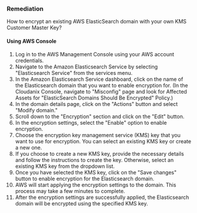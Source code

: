 ### Remediation

How to encrypt an existing AWS ElasticSearch domain with your own KMS Customer Master Key?

#### Using AWS Console

1. Log in to the AWS Management Console using your AWS account credentials.
2. Navigate to the Amazon Elasticsearch Service by selecting "Elasticsearch Service" from the services menu.
3. In the Amazon Elasticsearch Service dashboard, click on the name of the Elasticsearch domain that you want to enable encryption for.
    (In the Cloudanix Console, navigate to "Misconfig" page and look for Affected Assets for "ElasticSearch Domains Should Be Encrypted" Policy.)
4. In the domain details page, click on the "Actions" button and select "Modify domain."
5. Scroll down to the "Encryption" section and click on the "Edit" button.
6. In the encryption settings, select the "Enable" option to enable encryption.
7. Choose the encryption key management service (KMS) key that you want to use for encryption. You can select an existing KMS key or create a new one.
8. If you choose to create a new KMS key, provide the necessary details and follow the instructions to create the key. Otherwise, select an existing KMS key from the dropdown list.
9. Once you have selected the KMS key, click on the "Save changes" button to enable encryption for the Elasticsearch domain.
10. AWS will start applying the encryption settings to the domain. This process may take a few minutes to complete.
11. After the encryption settings are successfully applied, the Elasticsearch domain will be encrypted using the specified KMS key.

